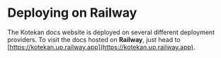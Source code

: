 
<title>Deploying on Railway - Docs - Kotekan</title>

# Deploying on Railway

The Kotekan docs website is deployed on several different deployment providers. To visit the docs hosted on **Railway**, just head to [https://kotekan.up.railway.app](https://kotekan.up.railway.app).

